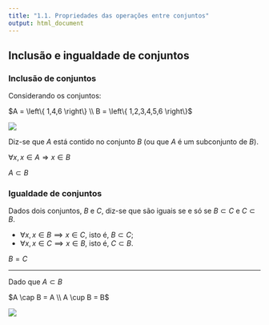 ```yaml
---
title: "1.1. Propriedades das operações entre conjuntos"
output: html_document
---
```


## Inclusão e ingualdade de conjuntos

### Inclusão de conjuntos

Considerando os conjuntos:

$A = \left\{ 1,4,6 \right\} \\
B = \left\{ 1,2,3,4,5,6 \right\}$

![](images/009_1.png)

Diz-se que $A$ está contido no conjunto $B$ (ou que $A$ é um subconjunto de $B$).

$\forall x, x \in A \Rightarrow x \in B$

$A \subset B$

### Igualdade de conjuntos

Dados dois conjuntos, $B$ e $C$, diz-se que são iguais se e só se $B \subset C$ e $C \subset B$.

* $\forall x, x \in B \implies x \in C$, isto é, $B \subset C$;
* $\forall x, x \in C \implies x \in B$, isto é, $C \subset B$.

$B = C$

---

Dado que $A \subset B$

$A \cap B = A \\
A \cup B = B$

![](images/010_2.png)
